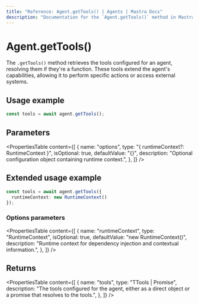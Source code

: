 ```yaml
---
title: "Reference: Agent.getTools() | Agents | Mastra Docs"
description: "Documentation for the `Agent.getTools()` method in Mastra agents, which retrieves the tools that the agent can use."
---
```


# Agent.getTools()

The `.getTools()` method retrieves the tools configured for an agent, resolving them if they're a function. These tools extend the agent's capabilities, allowing it to perform specific actions or access external systems.

## Usage example

```typescript showLineNumbers copy
const tools = await agent.getTools();
```

## Parameters

<PropertiesTable
  content={[
    {
      name: "options",
      type: "{ runtimeContext?: RuntimeContext }",
      isOptional: true,
      defaultValue: "{}",
      description: "Optional configuration object containing runtime context.",
    },
  ]}
/>

## Extended usage example

```typescript showLineNumbers copy
const tools = await agent.getTools({
  runtimeContext: new RuntimeContext()
});
```

### Options parameters

<PropertiesTable
  content={[
    {
      name: "runtimeContext",
      type: "RuntimeContext",
      isOptional: true,
      defaultValue: "new RuntimeContext()",
      description: "Runtime context for dependency injection and contextual information.",
    },
  ]}
/>

## Returns

<PropertiesTable
  content={[
    {
      name: "tools",
      type: "TTools | Promise<TTools>",
      description: "The tools configured for the agent, either as a direct object or a promise that resolves to the tools.",
    },
  ]}
/>

